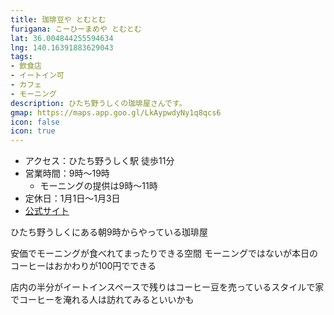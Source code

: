```yaml
---
title: 珈琲豆や とむとむ
furigana: こーひーまめや とむとむ
lat: 36.004844255594634
lng: 140.16391883629043
tags:
- 飲食店
- イートイン可
- カフェ
- モーニング
description: ひたち野うしくの珈琲屋さんです。
gmap: https://maps.app.goo.gl/LkAypwdyNy1q8qcs6
icon: false
icon: true
---
```


<LinkedImage
  basename="hamyu044/tomutomu-sign"
  aspectRatio="16/14"
/>

- アクセス：ひたち野うしく駅 徒歩11分
- 営業時間：9時～19時
  - モーニングの提供は9時～11時
- 定休日：1月1日～1月3日
- [公式サイト](http://www.coffeetomtom.com/mameya.html)

ひたち野うしくにある朝9時からやっている珈琲屋

安価でモーニングが食べれてまったりできる空間
モーニングではないが本日のコーヒーはおかわりが100円でできる

店内の半分がイートインスペースで残りはコーヒー豆を売っているスタイルで家でコーヒーを淹れる人は訪れてみるといいかも

<LinkedImage
  basename="hamyu044/tomutomu-menu"
/>
